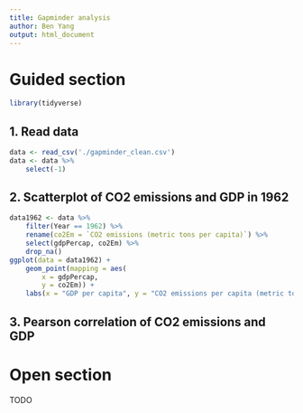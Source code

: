 ```yaml
---
title: Gapminder analysis
author: Ben Yang
output: html_document
---
```


# Guided section

```r
library(tidyverse)
```

## 1. Read data

```r
data <- read_csv('./gapminder_clean.csv')
data <- data %>%
    select(-1)
```

## 2. Scatterplot of CO2 emissions and GDP in 1962

```r
data1962 <- data %>%
    filter(Year == 1962) %>%
    rename(co2Em = `CO2 emissions (metric tons per capita)`) %>%
    select(gdpPercap, co2Em) %>%
    drop_na()
ggplot(data = data1962) +
    geom_point(mapping = aes(
        x = gdpPercap,
        y = co2Em)) +
    labs(x = "GDP per capita", y = "CO2 emissions per capita (metric tons)")
```

## 3. Pearson correlation of CO2 emissions and GDP

# Open section

TODO
